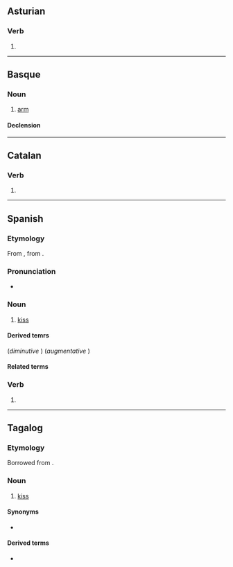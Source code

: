 {{also|besó|běšo}}
==Asturian==

===Verb===
{{ast-verb form}}

# {{inflection of|besar||1|s|pres|indc|lang=ast}}

----

==Basque==

===Noun===
{{eu-noun}}

# [[arm]]

====Declension====
{{eu-decl-inanim noun|av=1|kv=1}}

----

==Catalan==

===Verb===
{{head|ca|verb form}}

# {{ca-verb form of|p=1|n=sg|t=pres|m=ind|besar}}

----

==Spanish==

===Etymology===
From {{inh|es|VL.|baisum}}, from {{der|es|la|bāsium}}.

===Pronunciation===
* {{es-IPA}}

===Noun===
{{es-noun|m}}

# [[kiss]]

====Derived temrs====
(''diminutive'' '''{{l|es|besito}}''') (''augmentative'' '''{{l|es|besote}}''')

====Related terms====
{{rel3
|besar
|besucar
|besuquear
|lang=es}}

===Verb===
{{head|es|verb form}}

# {{es-verb form of|ending=ar|mood=indicative|tense=present|pers=1|number=singular|besar}}

----

==Tagalog==

===Etymology===
Borrowed from {{bor|tl|es|beso}}.

===Noun===
{{head|tl|noun}}

# [[kiss]]

====Synonyms====
* {{l|tl|halik}}

====Derived terms====
* {{l|tl|bumeso}}